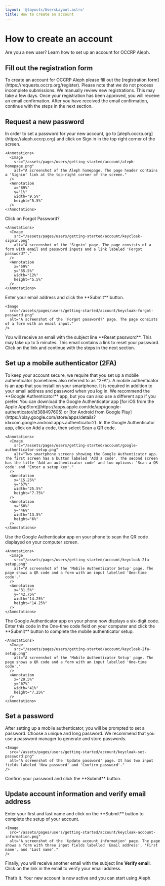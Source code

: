 ```yaml
---
layout: '@layouts/UsersLayout.astro'
title: How to create an account
---
```



# How to create an account

<p class="lead">Are you a new user? Learn how to set up an account for OCCRP Aleph.</p>

<OCCRPCallout />

## Fill out the registration form

<Steps>
  <Step>
    To create an account for OCCRP Aleph please fill out the [registration form](https://requests.occrp.org/register). Please note that we do not process incomplete submissions.
  </Step>

  <Step>
    We manually review new registrations. This may take a few days. Once your registration has been approved, you will receive an email confirmation. After you have received the email confirmation, continue with the steps in the next section.
  </Step>
</Steps>

## Request a new password

<Steps>
  <Step>
    In order to set a password for your new account, go to [aleph.occrp.org](https://aleph.occrp.org) and click on <AnnotationRef>Sign in</AnnotationRef> in the top right corner of the screen.

    <Annotations>
      <Image
        src="/assets/pages/users/getting-started/account/aleph-homepage.png"
        alt="A screenshot of the Aleph homepage. The page header contains a 'Signin' link at the top-right corner of the screen."
      />
      <Annotation
        x="89%"
        y="1%"
        width="9.5%"
        height="5.5%"
      />
    </Annotations>
  </Step>

  <Step>
    Click on <AnnotationRef>Forgot Password?</AnnotationRef>.

    <Annotations>
      <Image
        src="/assets/pages/users/getting-started/account/keycloak-signin.png"
        alt="A screenshot of the 'Signin' page. The page consists of a form with email and password inputs and a link labeled 'Forgot password?'."
      />
      <Annotation
        x="59%"
        y="55.5%"
        width="12%"
        height="5.5%"
      />
    </Annotations>
  </Step>

  <Step>
    Enter your email address and click the **Submit** button.

    <Image
      src="/assets/pages/users/getting-started/account/keycloak-forgot-password.png"
      alt="A screenshot of the 'Forgot password?' page. The page consists of a form with an email input."
    />

  </Step>

  <Step>
    You will receive an email with the subject line **Reset password**. This may take up to 5 minutes. This email contains a link to reset your password. Click on the link and continue with the steps in the next section.
  </Step>
</Steps>

## Set up a mobile authenticator (2FA)

<Steps>
  <Step>
    To keep your account secure, we require that you set up a mobile authenticator (sometimes also referred to as "2FA"). A mobile authenticator is an app that you install on your smartphone. It is required in addition to your email address and password when you log in. We recommend the **Google Authenticator** app, but you can also use a different app if you prefer. You can download the Google Authenticator app [for iOS from the Apple AppStore](https://apps.apple.com/de/app/google-authenticator/id388497605) or [for Android from Google Play](https://play.google.com/store/apps/details?id=com.google.android.apps.authenticator2).
  </Step>

  <Step>
    In the Google Authenticator app, click on <AnnotationRef>Add a code</AnnotationRef>, then select <AnnotationRef>Scan a QR code</AnnotationRef>.

    <Annotations>
      <Image
        src="/assets/pages/users/getting-started/account/google-authenticator-setup.png"
        alt="Two smartphone screens showing the Google Authenticator app. The first screen has a button labeled 'Add a code'. The second screen has the title 'Add an authenticator code' and two options: 'Scan a QR code' and 'Enter a setup key'."
      />
      <Annotation
        x="15.25%"
        y="57%"
        width="25.5%"
        height="7.75%"
      />
      <Annotation
        x="60%"
        y="46%"
        width="13.5%"
        height="6%"
      />
    </Annotations>
  </Step>

  <Step>
    Use the Google Authenticator app on your phone to scan the <AnnotationRef>QR code</AnnotationRef> displayed on your computer screen.

    <Annotations>
      <Image
        src="/assets/pages/users/getting-started/account/keycloak-2fa-setup.png"
        alt="A screenshot of the 'Mobile Authenticator Setup' page. The page shows a QR code and a form with an input labelled 'One-time code'."
      />
      <Annotation
        x="31.5%"
        y="42.75%"
        width="14.25%"
        height="14.25%"
      />
    </Annotations>
  </Step>

  <Step>
    The Google Authenticator app on your phone now displays a six-digit code. Enter this code in the <AnnotationRef>One-time code</AnnotationRef> field on your computer and click the **Submit** button to complete the mobile authenticator setup.

    <Annotations>
      <Image
        src="/assets/pages/users/getting-started/account/keycloak-2fa-setup.png"
        alt="A screenshot of the 'Mobile Authenticator Setup' page. The page shows a QR code and a form with an input labelled 'One-time code'."
      />
      <Annotation
        x="29.5%"
        y="67%"
        width="41%"
        height="7.25%"
      />
    </Annotations>
  </Step>
</Steps>

## Set a password

<Steps>
  <Step>
    After setting up a mobile authenticator, you will be prompted to set a password. Choose a unique and long password. We recommend that you use a password manager to generate and store passwords.

    <Image
      src="/assets/pages/users/getting-started/account/keycloak-set-password.png"
      alt="A screenshot of the 'Update password' page. It has two input fields labeled 'New password' and 'Confirm password'."
    />
  </Step>

  <Step>
    Confirm your password and click the **Submit** button.
  </Step>
</Steps>

## Update account information and verify email address

<Steps>
  <Step>
    Enter your first and last name and click on the **Submit** button to complete the setup of your account.

    <Image
      src="/assets/pages/users/getting-started/account/keycloak-account-information.png"
      alt="A screenshot of the 'Update account information' page. The page shows a form with three input fields labelled 'Email address', 'First name', and 'Last name'."
    />
  </Step>

  <Step>Finally, you will receive another email with the subject line **Verify email**. Click on the link in the email to verify your email address.</Step>

  <Step>
    That’s it. Your new account is now active and you can start using Aleph.
  </Step>
</Steps>
